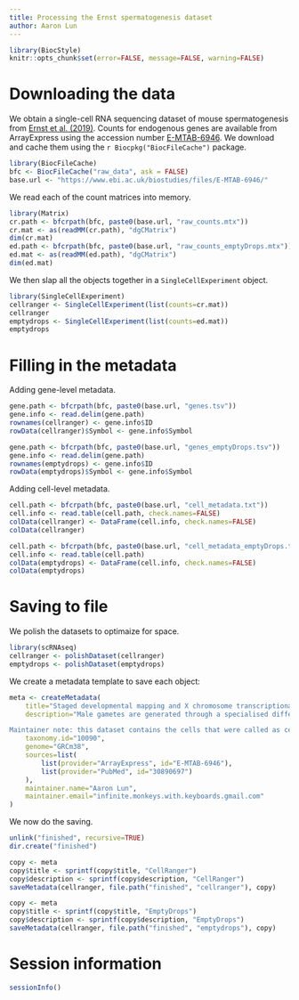 ```yaml
---
title: Processing the Ernst spermatogenesis dataset
author: Aaron Lun
---
```


```r
library(BiocStyle)
knitr::opts_chunk$set(error=FALSE, message=FALSE, warning=FALSE)
```

# Downloading the data

We obtain a single-cell RNA sequencing dataset of mouse spermatogenesis from [Ernst et al. (2019)](https://doi.org/10.1038/s41467-019-09182-1).
Counts for endogenous genes are available from ArrayExpress using the accession number [E-MTAB-6946](https://www.ebi.ac.uk/arrayexpress/experiments/E-MTAB-6946/).
We download and cache them using the `r Biocpkg("BiocFileCache")` package.

```r
library(BiocFileCache)
bfc <- BiocFileCache("raw_data", ask = FALSE)
base.url <- "https://www.ebi.ac.uk/biostudies/files/E-MTAB-6946/"
```

We read each of the count matrices into memory.

```r
library(Matrix)
cr.path <- bfcrpath(bfc, paste0(base.url, "raw_counts.mtx"))
cr.mat <- as(readMM(cr.path), "dgCMatrix")
dim(cr.mat)
ed.path <- bfcrpath(bfc, paste0(base.url, "raw_counts_emptyDrops.mtx"))
ed.mat <- as(readMM(ed.path), "dgCMatrix")
dim(ed.mat)
```

We then slap all the objects together in a `SingleCellExperiment` object.

```r
library(SingleCellExperiment)
cellranger <- SingleCellExperiment(list(counts=cr.mat))
cellranger
emptydrops <- SingleCellExperiment(list(counts=ed.mat))
emptydrops
```

# Filling in the metadata

Adding gene-level metadata.

```r
gene.path <- bfcrpath(bfc, paste0(base.url, "genes.tsv"))
gene.info <- read.delim(gene.path)
rownames(cellranger) <- gene.info$ID
rowData(cellranger)$Symbol <- gene.info$Symbol

gene.path <- bfcrpath(bfc, paste0(base.url, "genes_emptyDrops.tsv"))
gene.info <- read.delim(gene.path)
rownames(emptydrops) <- gene.info$ID
rowData(emptydrops)$Symbol <- gene.info$Symbol
```

Adding cell-level metadata.

```r
cell.path <- bfcrpath(bfc, paste0(base.url, "cell_metadata.txt"))
cell.info <- read.table(cell.path, check.names=FALSE)
colData(cellranger) <- DataFrame(cell.info, check.names=FALSE)
colData(cellranger)

cell.path <- bfcrpath(bfc, paste0(base.url, "cell_metadata_emptyDrops.txt"))
cell.info <- read.table(cell.path)
colData(emptydrops) <- DataFrame(cell.info, check.names=FALSE)
colData(emptydrops)
```

# Saving to file

We polish the datasets to optimaize for space.

```r
library(scRNAseq)
cellranger <- polishDataset(cellranger)
emptydrops <- polishDataset(emptydrops)
```

We create a metadata template to save each object:

```r
meta <- createMetadata(
    title="Staged developmental mapping and X chromosome transcriptional dynamics during mouse spermatogenesis. [%s calls only]",
    description="Male gametes are generated through a specialised differentiation pathway involving a series of developmental transitions that are poorly characterised at the molecular level. Here, we use droplet-based single-cell RNA-Sequencing to profile spermatogenesis in adult animals and at multiple stages during juvenile development. By exploiting the first wave of spermatogenesis, we both precisely stage germ cell development and enrich for rare somatic cell-types and spermatogonia. To capture the full complexity of spermatogenesis including cells that have low transcriptional activity, we apply a statistical tool that identifies previously uncharacterised populations of leptotene and zygotene spermatocytes. Focusing on post-meiotic events, we characterise the temporal dynamics of X chromosome re-activation and profile the associated chromatin state using CUT&RUN. This identifies a set of genes strongly repressed by H3K9me3 in spermatocytes, which then undergo extensive chromatin remodelling post-meiosis, thus acquiring an active chromatin state and spermatid-specific expression.

Maintainer note: this dataset contains the cells that were called as cells via the %s algorithm.",
    taxonomy.id="10090",
    genome="GRCm38",
    sources=list(
        list(provider="ArrayExpress", id="E-MTAB-6946"),
        list(provider="PubMed", id="30890697")
    ),
    maintainer.name="Aaron Lun",
    maintainer.email="infinite.monkeys.with.keyboards.gmail.com"
)
```

We now do the saving.

```r
unlink("finished", recursive=TRUE)
dir.create("finished")

copy <- meta
copy$title <- sprintf(copy$title, "CellRanger")
copy$description <- sprintf(copy$description, "CellRanger")
saveMetadata(cellranger, file.path("finished", "cellranger"), copy)

copy <- meta
copy$title <- sprintf(copy$title, "EmptyDrops")
copy$description <- sprintf(copy$description, "EmptyDrops")
saveMetadata(cellranger, file.path("finished", "emptydrops"), copy)
```

# Session information {-}

```r
sessionInfo()
```
